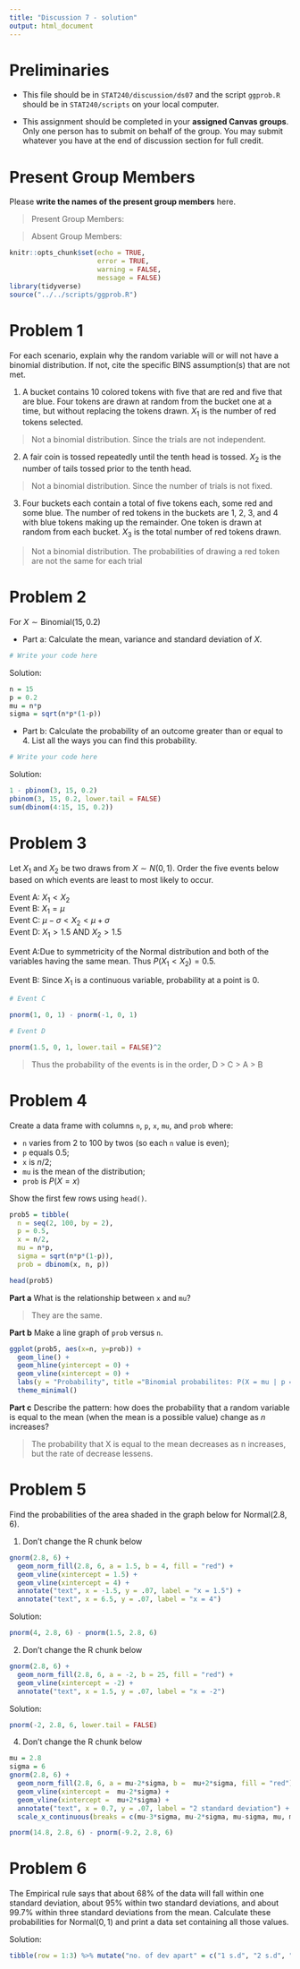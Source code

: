 ---
title: "Discussion 7 - solution"
output: html_document
---

# Preliminaries

- This file should be in `STAT240/discussion/ds07` and the script `ggprob.R` should be in `STAT240/scripts` on your local computer.

- This assignment should be completed in your **assigned Canvas groups**. Only one person has to submit on behalf of the group. You may submit whatever you have at the end of discussion section for full credit.

# Present Group Members

Please **write the names of the present group members** here.

> Present Group Members:

> Absent Group Members: 



```{r setup, include=FALSE}
knitr::opts_chunk$set(echo = TRUE, 
                      error = TRUE, 
                      warning = FALSE, 
                      message = FALSE)
library(tidyverse)
source("../../scripts/ggprob.R")
```



# Problem 1

For each scenario, explain why the random variable will or will not have a binomial distribution. If not, cite the specific BINS assumption(s) that are not met.

1. A bucket contains 10 colored tokens with five that are red and five that are blue. Four tokens are drawn at random from the bucket one at a time, but without replacing the tokens drawn. $X_1$ is the number of red tokens selected.

> Not a binomial distribution. Since the trials are not independent.

2. A fair coin is tossed repeatedly until the tenth head is tossed. $X_2$ is the number of tails tossed prior to the tenth head.

> Not a binomial distribution. Since the number of trials is not fixed.

3. Four buckets each contain a total of five tokens each, some red and some blue. The number of red tokens in the buckets are 1, 2, 3, and 4 with blue tokens making up the remainder. One token is drawn at random from each bucket. $X_3$ is the total number of red tokens drawn.

> Not a binomial distribution. The probabilities of drawing a red token are not the same for each trial

# Problem 2

For $X \sim \text{Binomial}(15,0.2)$ 

- Part a: Calculate the mean, variance and standard deviation of $X$.

```{r}
# Write your code here
```

Solution:

```{r}
n = 15
p = 0.2
mu = n*p
sigma = sqrt(n*p*(1-p))
```


- Part b: Calculate the probability of an outcome greater than or equal to 4. List all the ways you can find this probability.

```{r}
# Write your code here
```

Solution:

```{r}
1 - pbinom(3, 15, 0.2)
pbinom(3, 15, 0.2, lower.tail = FALSE)
sum(dbinom(4:15, 15, 0.2))
```

# Problem 3

Let $X_1$ and $X_2$ be two draws from $X \sim N(0,1)$. Order the five events below based on which events are least to most likely to occur.

Event A: $X_1 < X_2$    
Event B: $X_1 = \mu$    
Event C: $\mu - \sigma < X_2 < \mu + \sigma$    
Event D: $X_1 > 1.5$ AND $X_2 > 1.5$

Event A:Due to symmetricity of the Normal distribution and both of the variables having the same mean. Thus $P(X_1<X_2)=0.5$.

Event B: Since $X_1$ is a continuous variable, probability at a point is 0.

```{r}
# Event C

pnorm(1, 0, 1) - pnorm(-1, 0, 1)

# Event D

pnorm(1.5, 0, 1, lower.tail = FALSE)^2
```

> Thus the probability of the events is in the order, D > C > A > B

# Problem 4

Create a data frame with columns `n`, `p`, `x`, `mu`, and `prob` where:

-   `n` varies from 2 to 100 by twos (so each `n` value is even);
-   `p` equals 0.5;
-   `x` is $n/2$;
-   `mu` is the mean of the distribution;
-   `prob` is $P(X = x)$

Show the first few rows using `head()`.

```{r}
prob5 = tibble(
  n = seq(2, 100, by = 2),
  p = 0.5,
  x = n/2,
  mu = n*p,
  sigma = sqrt(n*p*(1-p)),
  prob = dbinom(x, n, p))

head(prob5)
```


**Part a** What is the relationship between `x` and `mu`?

> They are the same.

**Part b** Make a line graph of `prob` versus `n`.

```{r}
ggplot(prob5, aes(x=n, y=prob)) +
  geom_line() +
  geom_hline(yintercept = 0) +
  geom_vline(xintercept = 0) +
  labs(y = "Probability", title ="Binomial probabilites: P(X = mu | p = 0.5)") +
  theme_minimal()
```


**Part c** Describe the pattern: how does the probability that a random
variable is equal to the mean (when the mean is a possible value) change
as $n$ increases?

> The probability that X is equal to the mean decreases as n increases, but the rate of decrease lessens.

# Problem 5 

Find the probabilities of the area shaded in the graph below for $\text{Normal}(2.8, 6)$.

1. Don't change the R chunk below
```{r}
gnorm(2.8, 6) +
  geom_norm_fill(2.8, 6, a = 1.5, b = 4, fill = "red") +
  geom_vline(xintercept = 1.5) +
  geom_vline(xintercept = 4) +
  annotate("text", x = -1.5, y = .07, label = "x = 1.5") +
  annotate("text", x = 6.5, y = .07, label = "x = 4")
```
Solution:

```{r}
pnorm(4, 2.8, 6) - pnorm(1.5, 2.8, 6)
```


2. Don't change the R chunk below

```{r}
gnorm(2.8, 6) +
  geom_norm_fill(2.8, 6, a = -2, b = 25, fill = "red") +
  geom_vline(xintercept = -2) +
  annotate("text", x = 1.5, y = .07, label = "x = -2") 
```

Solution:

```{r}
pnorm(-2, 2.8, 6, lower.tail = FALSE)
```


4. Don't change the R chunk below

```{r}
mu = 2.8
sigma = 6
gnorm(2.8, 6) +
  geom_norm_fill(2.8, 6, a = mu-2*sigma, b =  mu+2*sigma, fill = "red") +
  geom_vline(xintercept =  mu-2*sigma) +
  geom_vline(xintercept =  mu+2*sigma) +
  annotate("text", x = 0.7, y = .07, label = "2 standard deviation") +
  scale_x_continuous(breaks = c(mu-3*sigma, mu-2*sigma, mu-sigma, mu, mu+sigma,mu+2*sigma, mu+3*sigma))
```

```{r}
pnorm(14.8, 2.8, 6) - pnorm(-9.2, 2.8, 6)
```

# Problem 6

The Empirical rule says that about 68% of the data will fall within one standard deviation, about 95% within two standard deviations, and about 99.7% within three standard deviations from the mean. Calculate these probabilities for $\text{Normal}(0,1)$ and print a data set containing all those values.

Solution:

```{r}
tibble(row = 1:3) %>% mutate("no. of dev apart" = c("1 s.d", "2 s.d", "3 s.d"), prob = c(pnorm(1, 0, 1)-pnorm(-1, 0, 1), pnorm(2, 0, 1)-pnorm(-2, 0, 1), pnorm(3, 0, 1)-pnorm(-3, 0, 1)))
```





